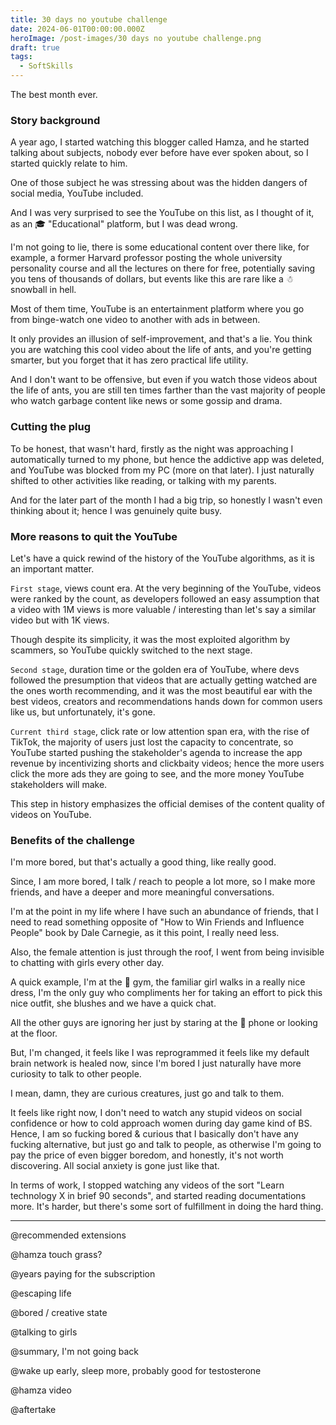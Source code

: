 ```yaml
---
title: 30 days no youtube challenge
date: 2024-06-01T00:00:00.000Z
heroImage: /post-images/30 days no youtube challenge.png
draft: true
tags:
  - SoftSkills
---
```


The best month ever.

### Story background

A year ago, I started watching this blogger called Hamza, and he started talking about subjects, nobody ever before have ever spoken about, so I started quickly relate to him.

One of those subject he was stressing about was the hidden dangers of social media, YouTube included.

And I was very surprised to see the YouTube on this list, as I thought of it, as an 🎓 "Educational" platform, but I was dead wrong.

I'm not going to lie, there is some educational content over there like, for example, a former Harvard professor posting the whole university personality course and all the lectures on there for free, potentially saving you tens of thousands of dollars, but events like this are rare like a ☃ snowball in hell.

Most of them time, YouTube is an entertainment platform where you go from binge-watch one video to another with ads in between.

It only provides an illusion of self-improvement, and that's a lie. You think you are watching this cool video about the life of ants, and you're getting smarter, but you forget that it has zero practical life utility.

And I don't want to be offensive, but even if you watch those videos about the life of ants, you are still ten times farther than the vast majority of people who watch garbage content like news or some gossip and drama.

### Cutting the plug

To be honest, that wasn't hard, firstly as the night was approaching I automatically turned to my phone, but hence the addictive app was deleted, and YouTube was blocked from my PC (more on that later). I just naturally shifted to other activities like reading, or talking with my parents.

And for the later part of the month I had a big trip, so honestly I wasn't even thinking about it; hence I was genuinely quite busy.

### More reasons to quit the YouTube

Let's have a quick rewind of the history of the YouTube algorithms, as it is an important matter.

`First stage`, views count era. At the very beginning of the YouTube, videos were ranked by the count, as developers followed an easy assumption that a video with 1M views is more valuable / interesting than let's say a similar video but with 1K views.

Though despite its simplicity, it was the most exploited algorithm by scammers, so YouTube quickly switched to the next stage.

`Second stage`, duration time or the golden era of YouTube, where devs followed the presumption that videos that are actually getting watched are the ones worth recommending, and it was the most beautiful ear with the best videos, creators and recommendations hands down for common users like us, but unfortunately, it's gone.

`Current third stage`, click rate or low attention span era, with the rise of TikTok, the majority of users just lost the capacity to concentrate, so YouTube started pushing the stakeholder's agenda to increase the app revenue by incentivizing shorts and clickbaity videos; hence the more users click the more ads they are going to see, and the more money YouTube stakeholders will make.

This step in history emphasizes the official demises of the content quality of videos on YouTube.

### Benefits of the challenge

I'm more bored, but that's actually a good thing, like really good.

Since, I am more bored, I talk / reach to people a lot more, so I make more friends, and have a deeper and more meaningful conversations.

I'm at the point in my life where I have such an abundance of friends, that I need to read something opposite of "How to Win Friends and Influence People" book by Dale Carnegie, as it this point, I really need less.

Also, the female attention is just through the roof, I went from being invisible to chatting with girls every other day.

A quick example, I'm at the 💪 gym, the familiar girl walks in a really nice dress, I'm the only guy who compliments her for taking an effort to pick this nice outfit, she blushes and we have a quick chat.

All the other guys are ignoring her just by staring at the 📱 phone or looking at the floor.

But, I'm changed, it feels like I was reprogrammed it feels like my default brain network is healed now, since I'm bored I just naturally have more curiosity to talk to other people.

I mean, damn, they are curious creatures, just go and talk to them.

It feels like right now, I don't need to watch any stupid videos on social confidence or how to cold approach women during day game kind of BS. Hence, I am so fucking bored & curious that I basically don't have any fucking alternative, but just go and talk to people, as otherwise I'm going to pay the price of even bigger boredom, and honestly, it's not worth discovering. All social anxiety is gone just like that.

In terms of work, I stopped watching any videos of the sort "Learn technology X in brief 90 seconds", and started reading documentations more. It's harder, but there's some sort of fulfillment in doing the hard thing.

***

@recommended extensions

@hamza touch grass?

@years paying for the subscription

@escaping life

@bored / creative state

@talking to girls

@summary, I'm not going back

@wake up early, sleep more, probably good for testosterone

@hamza video

@aftertake
